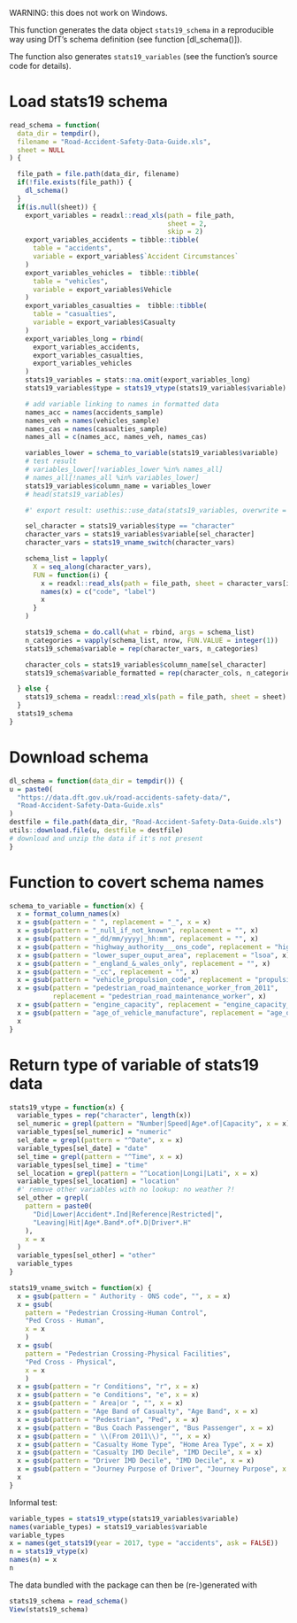 
WARNING: this does not work on Windows.

This function generates the data object `stats19_schema` in a reproducible way
using DfT's schema definition (see function [dl_schema()]).

The function also generates `stats19_variables` (see the function's source code
for details).

# Load stats19 schema

```r
read_schema = function(
  data_dir = tempdir(),
  filename = "Road-Accident-Safety-Data-Guide.xls",
  sheet = NULL
) {

  file_path = file.path(data_dir, filename)
  if(!file.exists(file_path)) {
    dl_schema()
  }
  if(is.null(sheet)) {
    export_variables = readxl::read_xls(path = file_path,
                                        sheet = 2,
                                        skip = 2)
    export_variables_accidents = tibble::tibble(
      table = "accidents",
      variable = export_variables$`Accident Circumstances`
    )
    export_variables_vehicles =  tibble::tibble(
      table = "vehicles",
      variable = export_variables$Vehicle
    )
    export_variables_casualties =  tibble::tibble(
      table = "casualties",
      variable = export_variables$Casualty
    )
    export_variables_long = rbind(
      export_variables_accidents,
      export_variables_casualties,
      export_variables_vehicles
    )
    stats19_variables = stats::na.omit(export_variables_long)
    stats19_variables$type = stats19_vtype(stats19_variables$variable)

    # add variable linking to names in formatted data
    names_acc = names(accidents_sample)
    names_veh = names(vehicles_sample)
    names_cas = names(casualties_sample)
    names_all = c(names_acc, names_veh, names_cas)

    variables_lower = schema_to_variable(stats19_variables$variable)
    # test result
    # variables_lower[!variables_lower %in% names_all]
    # names_all[!names_all %in% variables_lower]
    stats19_variables$column_name = variables_lower
    # head(stats19_variables)

    #' export result: usethis::use_data(stats19_variables, overwrite = TRUE)

    sel_character = stats19_variables$type == "character"
    character_vars = stats19_variables$variable[sel_character]
    character_vars = stats19_vname_switch(character_vars)

    schema_list = lapply(
      X = seq_along(character_vars),
      FUN = function(i) {
        x = readxl::read_xls(path = file_path, sheet = character_vars[i])
        names(x) = c("code", "label")
        x
      }
    )

    stats19_schema = do.call(what = rbind, args = schema_list)
    n_categories = vapply(schema_list, nrow, FUN.VALUE = integer(1))
    stats19_schema$variable = rep(character_vars, n_categories)

    character_cols = stats19_variables$column_name[sel_character]
    stats19_schema$variable_formatted = rep(character_cols, n_categories)

  } else {
    stats19_schema = readxl::read_xls(path = file_path, sheet = sheet)
  }
  stats19_schema
}
```

# Download schema

```r
dl_schema = function(data_dir = tempdir()) {
u = paste0(
  "https://data.dft.gov.uk/road-accidents-safety-data/",
  "Road-Accident-Safety-Data-Guide.xls"
)
destfile = file.path(data_dir, "Road-Accident-Safety-Data-Guide.xls")
utils::download.file(u, destfile = destfile)
# download and unzip the data if it's not present
}
```

# Function to covert schema names

```r
schema_to_variable = function(x) {
  x = format_column_names(x)
  x = gsub(pattern = " ", replacement = "_", x = x)
  x = gsub(pattern = "_null_if_not_known", replacement = "", x)
  x = gsub(pattern = "_dd/mm/yyyy|_hh:mm", replacement = "", x)
  x = gsub(pattern = "highway_authority___ons_code", replacement = "highway", x)
  x = gsub(pattern = "lower_super_ouput_area", replacement = "lsoa", x)
  x = gsub(pattern = "_england_&_wales_only", replacement = "", x)
  x = gsub(pattern = "_cc", replacement = "", x)
  x = gsub(pattern = "vehicle_propulsion_code", replacement = "propulsion_code", x)
  x = gsub(pattern = "pedestrian_road_maintenance_worker_from_2011",
           replacement = "pedestrian_road_maintenance_worker", x)
  x = gsub(pattern = "engine_capacity", replacement = "engine_capacity_cc", x)
  x = gsub(pattern = "age_of_vehicle_manufacture", replacement = "age_of_vehicle", x)
  x
}
```

# Return type of variable of stats19 data

```r
stats19_vtype = function(x) {
  variable_types = rep("character", length(x))
  sel_numeric = grepl(pattern = "Number|Speed|Age*.of|Capacity", x = x)
  variable_types[sel_numeric] = "numeric"
  sel_date = grepl(pattern = "^Date", x = x)
  variable_types[sel_date] = "date"
  sel_time = grepl(pattern = "^Time", x = x)
  variable_types[sel_time] = "time"
  sel_location = grepl(pattern = "^Location|Longi|Lati", x = x)
  variable_types[sel_location] = "location"
  #' remove other variables with no lookup: no weather ?!
  sel_other = grepl(
    pattern = paste0(
      "Did|Lower|Accident*.Ind|Reference|Restricted|",
      "Leaving|Hit|Age*.Band*.of*.D|Driver*.H"
    ),
    x = x
  )
  variable_types[sel_other] = "other"
  variable_types
}

stats19_vname_switch = function(x) {
  x = gsub(pattern = " Authority - ONS code", "", x = x)
  x = gsub(
    pattern = "Pedestrian Crossing-Human Control",
    "Ped Cross - Human",
    x = x
    )
  x = gsub(
    pattern = "Pedestrian Crossing-Physical Facilities",
    "Ped Cross - Physical",
    x = x
    )
  x = gsub(pattern = "r Conditions", "r", x = x)
  x = gsub(pattern = "e Conditions", "e", x = x)
  x = gsub(pattern = " Area|or ", "", x = x)
  x = gsub(pattern = "Age Band of Casualty", "Age Band", x = x)
  x = gsub(pattern = "Pedestrian", "Ped", x = x)
  x = gsub(pattern = "Bus Coach Passenger", "Bus Passenger", x = x)
  x = gsub(pattern = " \\(From 2011\\)", "", x = x)
  x = gsub(pattern = "Casualty Home Type", "Home Area Type", x = x)
  x = gsub(pattern = "Casualty IMD Decile", "IMD Decile", x = x)
  x = gsub(pattern = "Driver IMD Decile", "IMD Decile", x = x)
  x = gsub(pattern = "Journey Purpose of Driver", "Journey Purpose", x = x)
  x
}
```

Informal test:

```r
variable_types = stats19_vtype(stats19_variables$variable)
names(variable_types) = stats19_variables$variable
variable_types
x = names(get_stats19(year = 2017, type = "accidents", ask = FALSE))
n = stats19_vtype(x)
names(n) = x
n
```

The data bundled with the package can then be (re-)generated with

```r
stats19_schema = read_schema()
View(stats19_schema)
```
